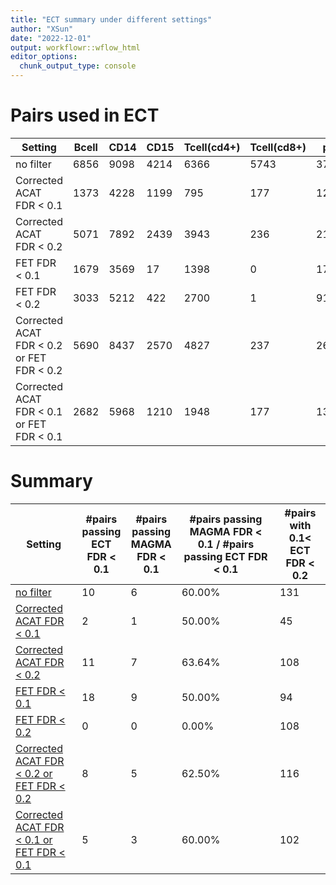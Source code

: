 ```yaml
---
title: "ECT summary under different settings"
author: "XSun"
date: "2022-12-01"
output: workflowr::wflow_html
editor_options:
  chunk_output_type: console
---
```


# Pairs used in ECT

| Setting                                   | Bcell | CD14 | CD15 | Tcell(cd4+) | Tcell(cd8+) | plt  |
|-------------------------------------------|-------|------|------|-------------|-------------|------|
| no filter                                 | 6856  | 9098 | 4214 | 6366        | 5743        | 3772 |
| Corrected ACAT FDR < 0.1                  | 1373  | 4228 | 1199 | 795         | 177         | 1221 |
| Corrected ACAT FDR < 0.2                  | 5071  | 7892 | 2439 | 3943        | 236         | 2156 |
| FET FDR < 0.1                             | 1679  | 3569 | 17   | 1398        | 0           | 171  |
| FET FDR < 0.2                             | 3033  | 5212 | 422  | 2700        | 1           | 918  |
| Corrected ACAT FDR < 0.2 or FET FDR < 0.2 | 5690  | 8437 | 2570 | 4827        | 237         | 2641 |
| Corrected ACAT FDR < 0.1 or FET FDR < 0.1 | 2682  | 5968 | 1210 | 1948        | 177         | 1308 |


# Summary

| Setting                                   | #pairs passing ECT FDR < 0.1 | #pairs passing MAGMA FDR < 0.1 | #pairs passing MAGMA FDR < 0.1 / #pairs passing ECT FDR < 0.1 | #pairs with 0.1< ECT FDR < 0.2 |
|-------------------------------------------|------------------------------|--------------------------------|---------------------------------------------------------------|--------------------------------|
| [no filter](https://xsun1229.github.io/factor_analysis/ECT_redo.html)                                 | 10                           | 6                              | 60.00%                                                        | 131                            |
| [Corrected ACAT FDR < 0.1](https://xsun1229.github.io/factor_analysis_new/ECT_redo_acat_corrected.html)                  | 2                            | 1                              | 50.00%                                                        | 45                             |
| [Corrected ACAT FDR < 0.2](https://xsun1229.github.io/factor_analysis_new/ECT_redo_acat_corrected_acatfdr02.html)                  | 11                           | 7                              | 63.64%                                                        | 108                            |
| [FET FDR < 0.1](https://xsun1229.github.io/factor_analysis_new/ECT_redo_fisher_filtered.html)                             | 18                           | 9                              | 50.00%                                                        | 94                             |
| [FET FDR < 0.2](https://xsun1229.github.io/factor_analysis_new/ECT_redo_fisher_FDR02.html)                             | 0                            | 0                              | 0.00%                                                         | 108                            |
| [Corrected ACAT FDR < 0.2 or FET FDR < 0.2](https://xsun1229.github.io/factor_analysis_new/ECT_redo_fisheracat_fdr01.html) | 8                            | 5                              | 62.50%                                                        | 116                            |
| [Corrected ACAT FDR < 0.1 or FET FDR < 0.1](https://xsun1229.github.io/factor_analysis_new/ECT_redo_fisheracat_fdr02.html) | 5                            | 3                              | 60.00%                                                        | 102                            |